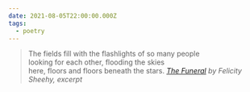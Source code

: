 ```yaml
---
date: 2021-08-05T22:00:00.000Z
tags:
  - poetry
---
```

> The fields fill with the flashlights of so many people<br/>
> looking for each other, flooding the skies<br/>
> here, floors and floors beneath the stars.
> <cite><i>[The Funeral](https://poems.com/poem/the-funeral/)</i> by Felicity Sheehy, excerpt</cite>